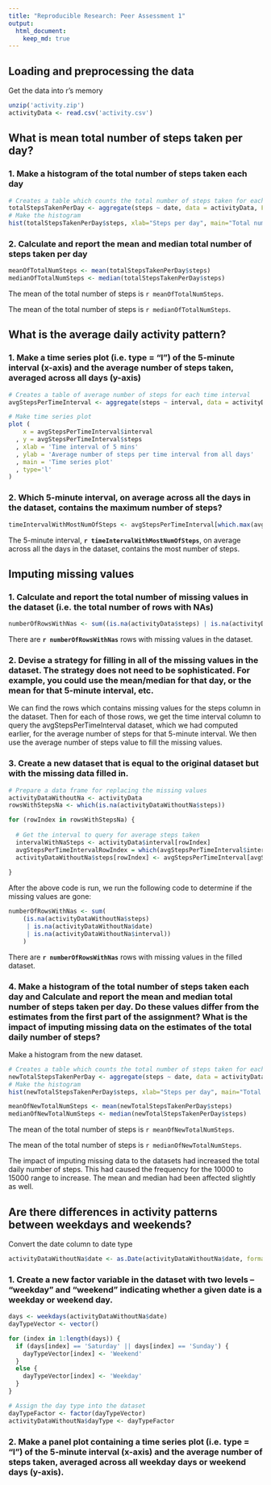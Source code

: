 ```yaml
---
title: "Reproducible Research: Peer Assessment 1"
output: 
  html_document:
    keep_md: true
---
```



## Loading and preprocessing the data

Get the data into r's memory
```r
unzip('activity.zip')
activityData <- read.csv('activity.csv')
```

## What is mean total number of steps taken per day?

### 1. Make a histogram of the total number of steps taken each day
```r
# Creates a table which counts the total number of steps taken for each each day
totalStepsTakenPerDay <- aggregate(steps ~ date, data = activityData, FUN = 'sum', na.exclude = T)
# Make the histogram
hist(totalStepsTakenPerDay$steps, xlab="Steps per day", main="Total number of steps taken each day")
```

### 2. Calculate and report the mean and median total number of steps taken per day

``` r
meanOfTotalNumSteps <- mean(totalStepsTakenPerDay$steps)
medianOfTotalNumSteps <- median(totalStepsTakenPerDay$steps)
```

The mean of the total number of steps is `r meanOfTotalNumSteps`.

The mean of the total number of steps is `r medianOfTotalNumSteps`.

## What is the average daily activity pattern?

### 1. Make a time series plot (i.e. type = "l") of the 5-minute interval (x-axis) and the average number of steps taken, averaged across all days (y-axis)

```r
# Creates a table of average number of steps for each time interval
avgStepsPerTimeInterval <- aggregate(steps ~ interval, data = activityData, FUN = 'mean', na.exclude = T)

# Make time series plot
plot (
    x = avgStepsPerTimeInterval$interval
  , y = avgStepsPerTimeInterval$steps 
  , xlab = 'Time interval of 5 mins'
  , ylab = 'Average number of steps per time interval from all days'
  , main = 'Time series plot'
  , type='l'
)

```

### 2. Which 5-minute interval, on average across all the days in the dataset, contains the maximum number of steps?

```r

timeIntervalWithMostNumOfSteps <- avgStepsPerTimeInterval[which.max(avgStepsPerTimeInterval$steps), ]$interval 

```

The 5-minute interval, **`r timeIntervalWithMostNumOfSteps`**, on average across all the days in the dataset, contains the most number of steps.

## Imputing missing values

### 1. Calculate and report the total number of missing values in the dataset (i.e. the total number of rows with NAs)

```r
numberOfRowsWithNas <- sum((is.na(activityData$steps) | is.na(activityData$date) | is.na(activityData$interval))) 
```

There are **`r numberOfRowsWithNas`** rows with missing values in the dataset.


### 2. Devise a strategy for filling in all of the missing values in the dataset. The strategy does not need to be sophisticated. For example, you could use the mean/median for that day, or the mean for that 5-minute interval, etc.

We can find the rows which contains missing values for the steps column in the dataset. Then for each of those rows, we get the time interval column to query the avgStepsPerTimeInterval dataset, which we had computed earlier, for the average number of steps for that 5-minute interval. We then use the average number of steps value to fill the missing values.


### 3. Create a new dataset that is equal to the original dataset but with the missing data filled in.

```r
# Prepare a data frame for replacing the missing values
activityDataWithoutNa <- activityData
rowsWithStepsNa <- which(is.na(activityDataWithoutNa$steps))

for (rowIndex in rowsWithStepsNa) {
  
  # Get the interval to query for average steps taken
  intervalWithNaSteps <- activityData$interval[rowIndex]
  avgStepsPerTimeIntervalRowIndex = which(avgStepsPerTimeInterval$interval == intervalWithNaSteps)
  activityDataWithoutNa$steps[rowIndex] <- avgStepsPerTimeInterval[avgStepsPerTimeIntervalRowIndex, ]$steps
  
}

```

After the above code is run, we run the following code to determine if the missing values are gone:

```r
numberOfRowsWithNas <- sum(
    (is.na(activityDataWithoutNa$steps) 
     | is.na(activityDataWithoutNa$date) 
     | is.na(activityDataWithoutNa$interval))
    ) 
```

There are **`r numberOfRowsWithNas`** rows with missing values in the filled dataset.



### 4. Make a histogram of the total number of steps taken each day and Calculate and report the mean and median total number of steps taken per day. Do these values differ from the estimates from the first part of the assignment? What is the impact of imputing missing data on the estimates of the total daily number of steps?

Make a histogram from the new dataset.

```r
# Creates a table which counts the total number of steps taken for each each day
newTotalStepsTakenPerDay <- aggregate(steps ~ date, data = activityDataWithoutNa, FUN = 'sum', na.exclude = T)
# Make the histogram
hist(newTotalStepsTakenPerDay$steps, xlab="Steps per day", main="Total number of steps taken each day from new dataset")
```

``` r
meanOfNewTotalNumSteps <- mean(newTotalStepsTakenPerDay$steps)
medianOfNewTotalNumSteps <- median(newTotalStepsTakenPerDay$steps)
```

The mean of the total number of steps is `r meanOfNewTotalNumSteps`.

The mean of the total number of steps is `r medianOfNewTotalNumSteps`.

The impact of imputing missing data to the datasets had increased the total daily number of steps. This had caused the frequency for the 10000 to 15000 range to increase. The mean and median had been affected slightly as well.

## Are there differences in activity patterns between weekdays and weekends?

Convert the date column to date type

```r
activityDataWithoutNa$date <- as.Date(activityDataWithoutNa$date, format = '%Y-%m-%d' ) 
```

### 1. Create a new factor variable in the dataset with two levels -- "weekday" and "weekend" indicating whether a given date is a weekday or weekend day.

```r
days <- weekdays(activityDataWithoutNa$date)
dayTypeVector <- vector()

for (index in 1:length(days)) {
  if (days[index] == 'Saturday' || days[index] == 'Sunday') {
    dayTypeVector[index] <- 'Weekend'
  }
  else {
    dayTypeVector[index] <- 'Weekday'
  }
}

# Assign the day type into the dataset
dayTypeFactor <- factor(dayTypeVector)
activityDataWithoutNa$dayType <- dayTypeFactor

```

### 2. Make a panel plot containing a time series plot (i.e. type = "l") of the 5-minute interval (x-axis) and the average number of steps taken, averaged across all weekday days or weekend days (y-axis). 


